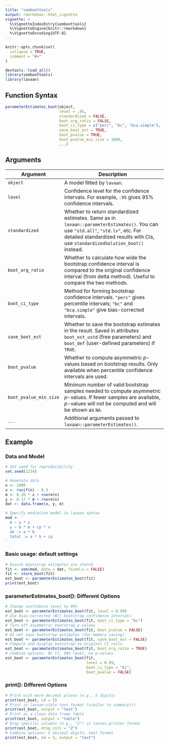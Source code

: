 ```yaml
---
title: "semboottools"
output: rmarkdown::html_vignette
vignette: >
  %\VignetteIndexEntry{semboottools}
  %\VignetteEngine{knitr::rmarkdown}
  %\VignetteEncoding{UTF-8}
---
```


```r
knitr::opts_chunk$set(
  collapse = TRUE,
  comment = "#>"
)
```

```r
devtools::load_all()
library(semboottools)
library(lavaan)
```

## Function Syntax

```r
parameterEstimates_boot(object,
                        level = .95,
                        standardized = FALSE,
                        boot_org_ratio = FALSE,
                        boot_ci_type = c("perc", "bc", "bca.simple"),
                        save_boot_est = TRUE,
                        boot_pvalue = TRUE,
                        boot_pvalue_min_size = 1000,
                        ...)
```


## Arguments

| Argument               | Description                                                                                                                                                                                                |
|-----------------------|------------------------------------------------------------------------------------------------------------------------------------------------------------------------------------------------------------|
| `object`               | A model fitted by `lavaan`.                                                                                                                                                                                 |
| `level`                | Confidence level for the confidence intervals. For example, `.95` gives 95% confidence intervals.                                                                                                          |
| `standardized`         | Whether to return standardized estimates. Same as in `lavaan::parameterEstimates()`. You can use `"std.all"`, `"std.lv"`, etc. For detailed standardized results with CIs, use `standardizedSolution_boot()` instead. |
| `boot_org_ratio`       | Whether to calculate how wide the bootstrap confidence interval is compared to the original confidence interval (from delta method). Useful to compare the two methods.                                     |
| `boot_ci_type`         | Method for forming bootstrap confidence intervals. `"perc"` gives percentile intervals; `"bc"` and `"bca.simple"` give bias-corrected intervals.                                                            |
| `save_boot_est`        | Whether to save the bootstrap estimates in the result. Saved in attributes `boot_est_ustd` (free parameters) and `boot_def` (user-defined parameters) if `TRUE`.                                            |
| `boot_pvalue`          | Whether to compute asymmetric *p*-values based on bootstrap results. Only available when percentile confidence intervals are used.                                                                          |
| `boot_pvalue_min_size` | Minimum number of valid bootstrap samples needed to compute asymmetric *p*-values. If fewer samples are available, *p*-values will not be computed and will be shown as `NA`.                                |
| `...`                  | Additional arguments passed to `lavaan::parameterEstimates()`.                                                                                                                                             |

## Example

### Data and Model

```r
# Set seed for reproducibility
set.seed(1234)

# Generate data
n <- 1000
x <- runif(n) - 0.5
m <- 0.20 * x + rnorm(n)
y <- 0.17 * m + rnorm(n)
dat <- data.frame(x, y, m)

# Specify mediation model in lavaan syntax
mod <- '
  m ~ a * x
  y ~ b * m + cp * x
  ab := a * b
  total := a * b + cp
'
```

### Basic usage: default settings
```r
# Ensure bootstrap estimates are stored
fit <- sem(mod, data = dat, fixed.x = FALSE)
fit <- store_boot(fit) 
est_boot <- parameterEstimates_boot(fit)
print(est_boot)
```

### parameterEstimates_boot(): Different Options

```r

# Change confidence level to 99%
est_boot <- parameterEstimates_boot(fit, level = 0.99)
# Use bias-corrected (BC) bootstrap confidence intervals
est_boot <- parameterEstimates_boot(fit, boot_ci_type = "bc")
# Turn off asymmetric bootstrap p-values
est_boot <- parameterEstimates_boot(fit, boot_pvalue = FALSE)
# Do not save bootstrap estimates (for memory saving)
est_boot <- parameterEstimates_boot(fit, save_boot_est = FALSE)
# Compute and display bootstrap-to-original CI ratio
est_boot <- parameterEstimates_boot(fit, boot_org_ratio = TRUE)
# Combine options: BC CI, 99% level, no p-values
est_boot <- parameterEstimates_boot(fit,
                                    level = 0.99,
                                    boot_ci_type = "bc",
                                    boot_pvalue = FALSE)
```

### print(): Different Options

```r
# Print with more decimal places (e.g., 5 digits)
print(est_boot, nd = 5)
# Print in lavaan-style text format (similar to summary())
print(est_boot, output = "text")
# Print as a clean data frame table
print(est_boot, output = "table")
# Drop specific columns (e.g., "Z") in lavaan.printer format
print(est_boot, drop_cols = "Z")
# Combine options: 5 decimal digits, text format
print(est_boot, nd = 5, output = "text")
```
